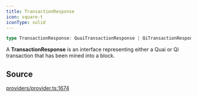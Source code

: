 ```yaml
---
title: TransactionResponse
icon: square-t
iconType: solid
---
```


```ts
type TransactionResponse: QuaiTransactionResponse | QiTransactionResponse;
```

A **TransactionResponse** is an interface representing either a Quai or Qi transaction that has been mined into a
block.

## Source

[providers/provider.ts:1674](https://github.com/dominant-strategies/quais.js/blob/efab3247fa7ea8c0c680c58d030bd569a590a580/src/providers/provider.ts#L1674)
